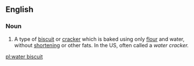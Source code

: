 ==English==
{{wikipedia}}
===Noun===
{{en-noun|sg=[[water]] [[biscuit]]}}

# A type of [[biscuit]] or [[cracker]] which is baked using only [[flour]] and water, without [[shortening]] or other fats.  In the US, often called a ''water cracker.''

[[pl:water biscuit]]